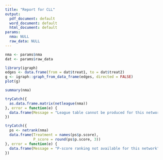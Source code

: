 ---
title: "Report for CLL"
output: 
  pdf_document: default
  word_document: default
  html_document: default
params:
  nma: NULL
  raw_data: NULL
---

```{r setup, include=FALSE}
nma <- params$nma
dat <- params$raw_data
```

```{r, echo=FALSE}
library(igraph)
edges <- data.frame(from = dat$treat1, to = dat$treat2)
g <- igraph::graph_from_data_frame(edges, directed = FALSE)
plot(g)
```

```{r, echo=FALSE}
summary(nma)
```

```{r, echo=FALSE}
tryCatch({
  as.data.frame.matrix(netleague(nma))
}, error = function(e) {
  data.frame(Message = "League table cannot be produced for this network")
})
```

```{r, echo=FALSE}
tryCatch({
  ps <- netrank(nma)
  data.frame(Treatment = names(ps$p.score),
             P_score = round(ps$p.score, 3))
}, error = function(e) {
  data.frame(Message = "P-score ranking not available for this network")
})
```

